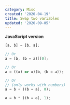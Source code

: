 ```yaml
---
category: Misc
created: '2020-04-19'
title: Swap two variables
updated: '2020-09-05'
---
```


**JavaScript version**

```js
[a, b] = [b, a];

// Or
a = [b, (b = a)][0];

// Or
a = ((x) => x)(b, (b = a));

// Or
// (only works with numbers)
a = b + ((b = a), 0);

a = b * ((b = a), 1);
```
